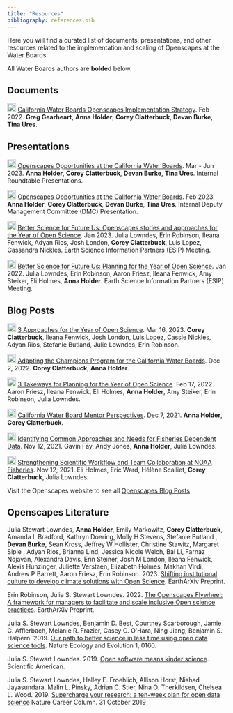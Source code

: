 ```yaml
---
title: "Resources"
bibliography: references.bib
---
```


Here you will find a curated list of documents, presentations, and other resources related to the implementation and scaling of Openscapes at the Water Boards.

All Water Boards authors are **bolded** below.

## Documents

<img src="https://raw.githubusercontent.com/FortAwesome/Font-Awesome/6.x/svgs/regular/file-powerpoint.svg" height="20"/> [California Water Boards Openscapes Implementation Strategy](https://docs.google.com/viewer?url=https://raw.githubusercontent.com/CAWaterBoardDataCenter/swrcb-openscapes/main/SWRCB_Openscapes_Implementation_Strategy_202302.pdf). Feb 2022. **Greg Gearheart**, **Anna Holder**, **Corey Clatterbuck**, **Devan Burke**, **Tina Ures**.

## Presentations

<img src="https://raw.githubusercontent.com/FortAwesome/Font-Awesome/6.x/svgs/regular/file-powerpoint.svg" height="20"/> [Openscapes Opportunities at the California Water Boards](https://drive.google.com/file/d/1TczxxmHrOX5EdrcCswSpMvRmsTNRWmRa/view?usp=share_link). Mar - Jun 2023. **Anna Holder**, **Corey Clatterbuck**, **Devan Burke**, **Tina Ures**. Internal Roundtable Presentations.

<img src="https://raw.githubusercontent.com/FortAwesome/Font-Awesome/6.x/svgs/regular/file-powerpoint.svg" height="20"/> [Openscapes Opportunities at the California Water Boards](https://drive.google.com/file/d/15pRC4ZwN_9jD_07-MLM5rqh8FMipsW1H/view?usp=share_link). Feb 2023. **Anna Holder**, **Corey Clatterbuck**, **Devan Burke**, **Tina Ures**. Internal Deputy Management Committee (DMC) Presentation.

<img src="https://raw.githubusercontent.com/FortAwesome/Font-Awesome/6.x/svgs/brands/youtube.svg" height="20"/> [Better Science for Future Us: Openscapes stories and approaches for the Year of Open Science](https://2023januaryesipmeeting.sched.com/event/1EwXx). Jan 2023. Julia Lowndes, Erin Robinson, Ileana Fenwick, Adyan Rios, Josh London, **Corey Clatterbuck**, Luis Lopez, Cassandra Nickles. Earth Science Information Partners (ESIP) Meeting.

<img src="https://raw.githubusercontent.com/FortAwesome/Font-Awesome/6.x/svgs/brands/youtube.svg" height="20"/> [Better Science for Future Us: Planning for the Year of Open Science](https://2022esipjanuarymeeting.sched.com/event/qkp5/better-science-for-future-us-planning-for-the-year-of-open-science). Jan 2022. Julia Lowndes, Erin Robinson, Aaron Friesz, Ileana Fenwick, Amy Steiker, Eli Holmes, **Anna Holder**. Earth Science Information Partners (ESIP) Meeting.

## Blog Posts

<img src="https://raw.githubusercontent.com/FortAwesome/Font-Awesome/6.x/svgs/solid/blog.svg" height="20"/> [3 Approaches for the Year of Open Science](https://www.openscapes.org/blog/2023/03/16/esip-winter-2023/). Mar 16, 2023. **Corey Clatterbuck**, Ileana Fenwick, Josh London, Luis Lopez, Cassie Nickles, Adyan Rios, Stefanie Butland, Julie Lowndes, Erin Robinson.

<img src="https://raw.githubusercontent.com/FortAwesome/Font-Awesome/6.x/svgs/solid/blog.svg" height="20"/> [Adapting the Champions Program for the California Water Boards](https://www.openscapes.org/blog/2022/12/02/swrcb-2022/). Dec 2, 2022. **Corey Clatterbuck**, **Anna Holder**.

<img src="https://raw.githubusercontent.com/FortAwesome/Font-Awesome/6.x/svgs/solid/blog.svg" height="20"/> [3 Takeways for Planning for the Year of Open Science](https://www.openscapes.org/blog/2022/02/17/esip-winter-2022/). Feb 17, 2022. Aaron Friesz, Ileana Fenwick, Eli Holmes, **Anna Holder**, Amy Steiker, Erin Robinson, Julia Lowndes.

<img src="https://raw.githubusercontent.com/FortAwesome/Font-Awesome/6.x/svgs/solid/blog.svg" height="20"/> [California Water Board Mentor Perspectives](https://www.openscapes.org/blog/2021/12/07/california-waterboards-mentors/). Dec 7, 2021. **Anna Holder**, **Corey Clatterbuck**.

<img src="https://raw.githubusercontent.com/FortAwesome/Font-Awesome/6.x/svgs/solid/blog.svg" height="20"/> [Identifying Common Approaches and Needs for Fisheries Dependent Data](https://www.openscapes.org/blog/2021/11/12/fdd-champions/). Nov 12, 2021. Gavin Fay, Andy Jones, **Anna Holder**, Julia Lowndes.

<img src="https://raw.githubusercontent.com/FortAwesome/Font-Awesome/6.x/svgs/solid/blog.svg" height="20"/> [Strengthening Scientific Workflow and Team Collaboration at NOAA Fisheries](https://www.openscapes.org/blog/2021/11/12/noaa-nmfs-champions/). Nov 12, 2021. Eli Holmes, Eric Ward, Hélène Scalliet, **Corey Clatterbuck**, Julia Lowndes.

Visit the Openscapes website to see all [Openscapes Blog Posts](https://www.openscapes.org/blog/)

## Openscapes Literature

Julia Stewart Lowndes, **Anna Holder**, Emily Markowitz, **Corey Clatterbuck**, Amanda L Bradford, Kathryn Doering, Molly H Stevens, Stefanie Butland , **Devan Burke**, Sean Kross, Jeffrey W Hollister, Christine Stawitz, Margaret Siple , Adyan Rios, Brianna Lind, Jessica Nicole Welch, Bai Li, Farnaz Nojavan, Alexandra Davis, Erin Steiner, Josh M London, Ileana Fenwick, Alexis Hunzinger, Juliette Verstaen, Elizabeth Holmes, Makhan Virdi, Andrew P Barrett, Aaron Friesz, Erin Robinson. 2023. [Shifting institutional culture to develop climate solutions with Open Science](https://doi.org/10.31223/X5VM24). EarthArXiv Preprint.

Erin Robinson, Julia S. Stewart Lowndes. 2022. [The Openscapes Flywheel: A framework for managers to facilitate and scale inclusive Open science practices](https://doi.org/10.31223/X5CQ02). EarthArXiv Preprint.

Julia S. Stewart Lowndes, Benjamin D. Best, Courtney Scarborough, Jamie C. Afflerbach, Melanie R. Frazier, Casey C. O'Hara, Ning Jiang, Benjamin S. Halpern. 2019. [Our path to better science in less time using open data science tools](https://nature.com/articles/s41559-017-0160). Nature Ecology and Evolution 1, 0160.

Julia S. Stewart Lowndes. 2019. [Open software means kinder science](https://blogs.scientificamerican.com/observations/open-software-means-kinder-science). Scientific American.

Julia S. Stewart Lowndes, Halley E. Froehlich, Allison Horst, Nishad Jayasundara, Malin L. Pinsky, Adrian C. Stier, Nina O. Therkildsen, Chelsea L. Wood. 2019. [Supercharge your research: a ten-week plan for open data science](https://www.nature.com/articles/d41586-019-03335-4) Nature Career Column. 31 October 2019
